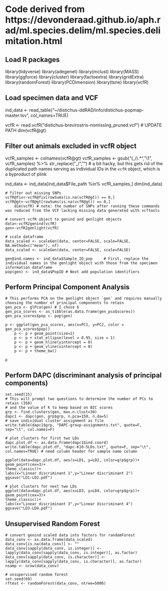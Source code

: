 
# Code derived from https://devonderaad.github.io/aph.rad/ml.species.delim/ml.species.delimitation.html

## Load R packages
library(tidyverse)
library(adegenet)
library(mclust)
library(MASS)
library(ggforce)
library(cluster)
library(factoextra)
library(gridExtra)
library(randomForest)
library(PCDimension)
library(tsne)
library(vcfR)

## Load specimen data and VCF
ind_data <- read_table("~/distichus-ddRAD/info/distichus-popmap-master.tsv", col_names=TRUE)

vcfR <- read.vcfR("distichus-brevirostris-nomissing_pruned.vcf")    # UPDATE PATH
    dim(vcfR@gt)

##  Filter out animals excluded in vcfR object
vcfR_samples <- colnames(vcfR@gt)
vcfR_samples <- gsub("(_/).*", "\\1", vcfR_samples) %>% str_replace("_/","") # a bit hacky, but this gets rid of the duplicated path names serving as individual IDs in the `vcfR` object, which is a byproduct of plink

ind_data <- ind_data[ind_data$File_path %in% vcfR_samples,]
    dim(ind_data)

    # filter out missing SNPs
    vcfR@fix<-vcfR@fix[rowSums(is.na(vcfR@gt)) == 0,]    
    vcfR@gt<-vcfR@gt[rowSums(is.na(vcfR@gt)) == 0,]
        dim(vcfR) # note: the number of SNPs after running these commands was reduced from the VCF lacking missing data generated with vcftools

    # convert vcfR object to genind and genlight objects
    data<-vcfR2genind(vcfR)
    gen<-vcfR2genlight(vcfR)

    # scale dataframe 
    data_scaled <- scaleGen(data, center=FALSE, scale=FALSE, NA.method=c("mean"), nf)
    data_scaled <- scaleGen(data, center=FALSE, scale=FALSE)

    gen@ind.names <- ind_data$Sample_ID_pop     # First, replace the individual names in the genlight object with those from the specimen information dataframe
    pop(gen) <- ind_data$PopID # Next add population identifiers

################################################################
## Perform Principal Component Analysis

    # This performs PCA on the genlight object `gen` and requires manually choosing the number of principal components to retain
    gen_pca <- glPca(gen) # I chose 6
    gen_pca_scores <- as_tibble(as.data.frame(gen_pca$scores))
    gen_pca_scores$pop <- pop(gen)

    p <- ggplot(gen_pca_scores, aes(x=PC1, y=PC2, color = gen_pca_scores$pop)) 
        p <- p + geom_point(size=2)
        p <- p + stat_ellipse(level = 0.95, size = 1)
        p <- p + geom_hline(yintercept = 0) 
        p <- p + geom_vline(xintercept = 0) 
        p <- p + theme_bw()

    p

################################################################
## Perform DAPC (discriminant analysis of principal components)

    set.seed(15)
    # This will prompt two questions to determine the number of PCs to retain (350) 
    # and the value of K to keep based on BIC scores
    grp <- find.clusters(gen, max.n.clust=30)  
    dapc1 <- dapc(gen, grp$grp, n.pca=150, n.da=5)
    # save individual cluster assignment as file
    write.table(dapc1$grp, "DAPC-group-assignments.txt", quote=F, sep="\t", col.names=F)

    # plot clusters for first two LDs
    dapc.plot.df <- as.data.frame(dapc1$ind.coord)
    write.table(dapc.plot.df, "dapc-K10-5LDs.txt", quote=F, sep="\t", col.names=TRUE) # need column header for sample name column
    
    ggplot(data=dapc.plot.df, aes(x=LD1, y=LD2, color=grp$grp))+
    geom_point(cex=3)+
    theme_classic()+
    labs(x="Linear discriminant 1",y="Linear discriminant 2")
    ggsave("LD1-LD2.pdf")

    # plot clusters for next two LDs
    ggplot(data=dapc.plot.df, aes(x=LD3, y=LD4, color=grp$grp))+
    geom_point(cex=3)+
    theme_classic()+
    labs(x="Linear discriminant 3",y="Linear discriminant 4")
    ggsave("LD3-LD4.pdf")

################################################################
## Unsupervised Random Forest 

    # convert genind scaled data into factors for randomForest
    data_conv <- as.data.frame(data_scaled)
    data_conv[is.na(data_conv)] <- ""
    data_conv[sapply(data_conv, is.integer)] <- lapply(data_conv[sapply(data_conv, is.integer)], as.factor)
    data_conv[sapply(data_conv, is.character)] <- lapply(data_conv[sapply(data_conv, is.character)], as.factor)
    nsamp <- nrow(data_conv)

    # unsupervised random forest
    set.seed(69)
    rftest <- randomForest(data_conv, ntree=5000)
